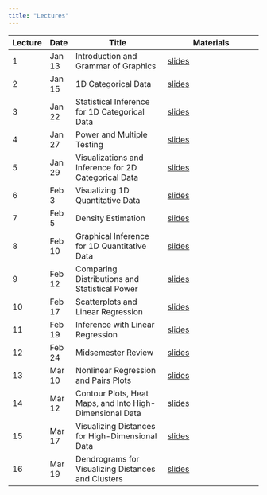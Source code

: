 ```yaml
---
title: "Lectures"
---
```


| Lecture   | Date    | Title                                | Materials                              |
|-----------|---------|--------------------------------------|----------------------------------------|
| 1         | Jan 13  | Introduction and Grammar of Graphics | [slides](lectures/01-intro.qmd)        |
| 2         | Jan 15  | 1D Categorical Data                  | [slides](lectures/02-1dcat.qmd)        |
| 3         | Jan 22  | Statistical Inference for 1D Categorical Data  | [slides](lectures/03-1dcat-infer.qmd)        |
| 4         | Jan 27  | Power and Multiple Testing  | [slides](lectures/04-power-multiple-testing.qmd)        |
| 5         | Jan 29  | Visualizations and Inference for 2D Categorical Data  | [slides](lectures/05-2dcat.qmd)        |
| 6         | Feb 3  | Visualizing 1D Quantitative Data  | [slides](lectures/06-1dquant.qmd)        |
| 7         | Feb 5  | Density Estimation  | [slides](lectures/07-density-estimation.qmd)        |
| 8         | Feb 10  | Graphical Inference for 1D Quantitative Data  | [slides](lectures/08-1dquant-inference.qmd)        |
| 9         | Feb 12  | Comparing Distributions and Statistical Power  | [slides](lectures/09-compare-distr-power.qmd)        |
| 10        | Feb 17  | Scatterplots and Linear Regression  | [slides](lectures/10-2dquant.qmd)        |
| 11        | Feb 19  | Inference with Linear Regression  | [slides](lectures/11-regression-inference.qmd)        |
| 12        | Feb 24  | Midsemester Review | [slides](lectures/12-midsemester-review.qmd)        |
| 13        | Mar 10  | Nonlinear Regression and Pairs Plots | [slides](lectures/13-nonlinear-pairs.qmd)        |
| 14        | Mar 12  | Contour Plots, Heat Maps, and Into High-Dimensional Data | [slides](lectures/14-contours-heatmaps.qmd)        |
| 15        | Mar 17  | Visualizing Distances for High-Dimensional Data | [slides](lectures/15-distance-mds.qmd)        |
| 16        | Mar 19  | Dendrograms for Visualizing Distances and Clusters | [slides](lectures/16-clustering.qmd)        |


